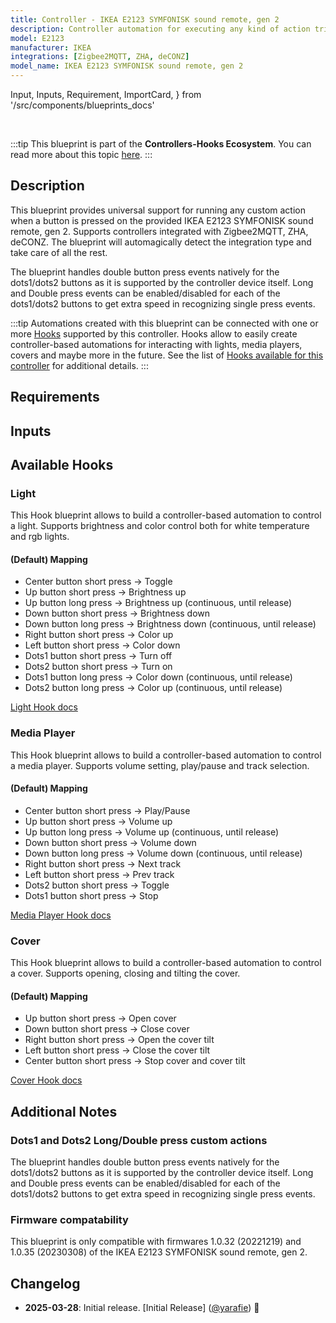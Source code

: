 ```yaml
---
title: Controller - IKEA E2123 SYMFONISK sound remote, gen 2
description: Controller automation for executing any kind of action triggered by the provided IKEA E2123 SYMFONISK sound remote, gen 2. Supports Zigbee2MQTT, ZHA, deCONZ.
model: E2123
manufacturer: IKEA
integrations: [Zigbee2MQTT, ZHA, deCONZ]
model_name: IKEA E2123 SYMFONISK sound remote, gen 2
---
```


  Input,
  Inputs,
  Requirement,
  ImportCard,
} from '/src/components/blueprints_docs'

<ImportCard id='ikea_e2123' category='controllers' />

<br />

:::tip
This blueprint is part of the **Controllers-Hooks Ecosystem**. You can read more about this topic [here](/docs/controllers-hooks-ecosystem).
:::

## Description

This blueprint provides universal support for running any custom action when a button is pressed on the provided IKEA E2123 SYMFONISK sound remote, gen 2. Supports controllers integrated with Zigbee2MQTT, ZHA, deCONZ. The blueprint will automagically detect the integration type and take care of all the rest.

The blueprint handles double button press events natively for the dots1/dots2 buttons as it is supported by the controller device itself.
Long and Double press events can be enabled/disabled for each of the dots1/dots2 buttons to get extra speed in recognizing single press events.

:::tip
Automations created with this blueprint can be connected with one or more [Hooks](/docs/blueprints/hooks) supported by this controller.
Hooks allow to easily create controller-based automations for interacting with lights, media players, covers and maybe more in the future. See the list of [Hooks available for this controller](/docs/blueprints/controllers/ikea_e2123#available-hooks) for additional details.
:::

## Requirements

<Requirement id='zigbee2mqtt' />
<Requirement id='zha' />
<Requirement id='deconz' />

## Inputs

<Inputs category='controllers' id='ikea_e2123' />

## Available Hooks

### Light

This Hook blueprint allows to build a controller-based automation to control a light. Supports brightness and color control both for white temperature and rgb lights.

#### (Default) Mapping

- Center button short press -> Toggle
- Up button short press -> Brightness up
- Up button long press -> Brightness up (continuous, until release)
- Down button short press -> Brightness down
- Down button long press -> Brightness down (continuous, until release)
- Right button short press -> Color up
- Left button short press -> Color down
- Dots1 button short press -> Turn off
- Dots2 button short press -> Turn on
- Dots1 button long press -> Color down (continuous, until release)
- Dots2 button long press -> Color up (continuous, until release)

[Light Hook docs](/docs/blueprints/hooks/light)

### Media Player

This Hook blueprint allows to build a controller-based automation to control a media player. Supports volume setting, play/pause and track selection.

#### (Default) Mapping

- Center button short press -> Play/Pause
- Up button short press -> Volume up
- Up button long press -> Volume up (continuous, until release)
- Down button short press -> Volume down
- Down button long press -> Volume down (continuous, until release)
- Right button short press -> Next track
- Left button short press -> Prev track
- Dots2 button short press -> Toggle
- Dots1 button short press -> Stop

[Media Player Hook docs](/docs/blueprints/hooks/media_player)

### Cover

This Hook blueprint allows to build a controller-based automation to control a cover. Supports opening, closing and tilting the cover.

#### (Default) Mapping

- Up button short press -> Open cover
- Down button short press -> Close cover
- Right button short press -> Open the cover tilt
- Left button short press -> Close the cover tilt
- Center button short press -> Stop cover and cover tilt

[Cover Hook docs](/docs/blueprints/hooks/cover)

## Additional Notes

### Dots1 and Dots2 Long/Double press custom actions

The blueprint handles double button press events natively for the dots1/dots2 buttons as it is supported by the controller device itself.
Long and Double press events can be enabled/disabled for each of the dots1/dots2 buttons to get extra speed in recognizing single press events.

### Firmware compatability

This blueprint is only compatible with firmwares 1.0.32 (20221219) and 1.0.35 (20230308) of the IKEA E2123 SYMFONISK sound remote, gen 2.

## Changelog

- **2025-03-28**: Initial release. [Initial Release] ([@yarafie](https://github.com/yarafie)) :tada:
